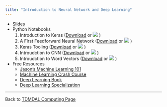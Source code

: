 ```yaml
---
title: "Introduction to Neural Network and Deep Learning"
---
```


* [Slides](Introduction to neural networks and deep learning.pdf)
* Python Notebooks
    1. Introduction to Keras (<a href="2.1 Introduction to Keras.ipynb" download="2.1 Introduction to Keras.ipynb">Download</a> or [![](colab-badge.svg)](https://colab.research.google.com/github/tdmdal/nn-workshop/blob/master/docs/2.1 Introduction to Keras.ipynb) )
    2. A First Feedforward Neural Network (<a href="2.2 A First Feedforward Neural Network - Solved.ipynb" download="2.2 A First Feedforward Neural Network - Solved.ipynb">Download</a> or [![](colab-badge.svg)](https://colab.research.google.com/github/tdmdal/nn-workshop/blob/master/docs/2.2 A First Feedforward Neural Network - Solved.ipynb) )
    3. Keras Tooling (<a href="2.3 Keras Tooling - Solved.ipynb" download="2.3 Keras Tooling - Solved.ipynb">Download</a> or [![](colab-badge.svg)](https://colab.research.google.com/github/tdmdal/nn-workshop/blob/master/docs/2.3 Keras Tooling - Solved.ipynb) )
    4. Introudction to CNN (<a href="4.1 Introduction to CNNs.ipynb" download="4.1 Introduction to CNNs.ipynb">Download</a> or [![](colab-badge.svg)](https://colab.research.google.com/github/tdmdal/nn-workshop/blob/master/docs/4.1 Introduction to CNNs.ipynb) )
    5. Introudction to Word Vectors (<a href="5.1 Introduction to Word Vectors.ipynb" download="5.1 Introduction to Word Vectors.ipynb">Download</a> or [![](colab-badge.svg)](https://colab.research.google.com/github/tdmdal/nn-workshop/blob/master/docs/5.1 Introduction to Word Vectors.ipynb) )    
* Free Resources
    * [Jason's Machine Learning 101](https://docs.google.com/presentation/d/1kSuQyW5DTnkVaZEjGYCkfOxvzCqGEFzWBy4e9Uedd9k/preview?imm_mid=0f9b7e&cmp=em-data-na-na-newsltr_20171213#slide=id.g183f28bdc3_0_90)
    * [Machine Learning Crash Course](https://developers.google.com/machine-learning/crash-course/ml-intro)
    * [Deep Learning Book](http://www.deeplearningbook.org/)
    * [Deep Learning Specialization](https://www.coursera.org/specializations/deep-learning)

---

Back to [TDMDAL Computing Page](https://tdmdal.github.io/)